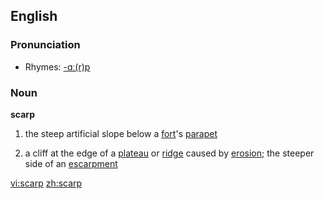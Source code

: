 ==English==

===Pronunciation===
*Rhymes: [[Rhymes:English:-ɑː(r)p|-ɑː(r)p]]

===Noun===
'''scarp'''
# the steep artificial slope below a [[fort]]'s [[parapet]]
#{{geology}} a cliff at the edge of a [[plateau]] or [[ridge]] caused by [[erosion]]; the steeper side of an [[escarpment]]

[[vi:scarp]]
[[zh:scarp]]